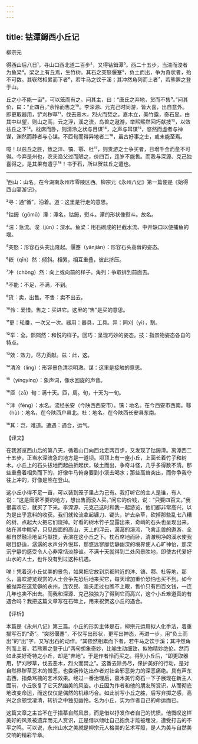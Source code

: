 ```yaml
---
---
---
```

title: 钴潭鉧西小丘记
---




柳宗元

得西山后八日¹，寻山口西北道二百步²，又得钴鉧潭³。西二十五步，当湍而浚者为鱼梁⁴。梁之上有丘焉，生竹树。其石之突怒偃蹇⁵，负土而出，争为奇状者，殆不可数。其嵚然相累而下者⁶，若牛马之饮于溪；其冲然角列而上者⁷，若熊罴之登于山。

丘之小不能一亩⁸，可以笼而有之。问其主，曰：“唐氏之弃地，货而不售⁹。”问其价，曰：“止四百。”余怜而售之¹⁰。李深源、元克己时同游，皆大喜，出自意外。即更取器用，铲刈秽草¹¹，伐去恶木，烈火而焚之。嘉木立，美竹露，奇石显。由其中以望，则山之高，云之浮，溪之流，鸟兽之遨游，举熙熙然回巧献技¹²，以效兹丘之下¹³。枕席而卧，则清泠之状与目谋¹⁴，之声与耳谋¹⁵，悠然而虚者与神谋，渊然而静者与心谋。不匝旬而得异地者二¹⁶，虽古好事之士，或未能至焉。

噫！以兹丘之胜，致之沣、镐、鄠、杜¹⁷，则贵游之士争买者，日增千金而愈不可得。今弃是州也，农夫渔父过而陋之，价四百，连岁不能售。而我与深源、克己独喜得之，是其果有遭乎¹⁸！书于石，所以贺兹丘之遭也。



***



¹西山：山名。在今湖南永州市零陵区西。柳宗元《永州八记》第一篇便是《始得西山宴游记》。

²寻：通“循”，沿着。道：这里是行走的意思。

³钴鉧（gǔmǔ）潭：潭名。钴鉧，熨斗。潭的形状像熨斗。故名。

⁴湍：急流。浚（jùn）：深水。鱼梁：用石砌成的拦截水流、中开缺口以便捕鱼的堰。

⁵突怒：形容石头突出隆起。偃蹇（yǎnjiǎn）：形容石头高耸的姿态。

⁶嵚（qīn）然：倾斜。相累，相互重叠，彼此挤压。

⁷冲（chòng）然：向上或向前的样子。角列：争取排到前面去。

⁸不能：不足，不满，不到。

⁹货：卖，出售。不售：卖不出去。

¹⁰怜：爱惜。售之：买进它。这里的“售”是买的意思。

¹¹更：轮番，一次又一次。器用：器具，工具。异：同刈（yì），割。

¹²举：全。熙熙然：和悦的样子。回巧：呈现巧妙的姿态。技：指景物姿态各自的特点。

¹³效：效力，尽力贡献。兹：此，这。

¹⁴清泠（líng）：形容景色清凉明澈。谋：这里是接触的意思。

¹⁵（yíngyíng）：象声词，像水回旋的声音。

¹⁶匝（zā）旬：满十天。匝，周。旬，十天为一旬。

¹⁷沣（fēng）：水名。流经长安（今陕西西安市）。镐：地名。在今西安市西南。鄠（hù）：地名，在今陕西户县北。杜：地名。在今陕西长安县东南。

¹⁸其：岂，难道。遭遇：遇合，运气。

【译文】

在我游览西山后的第八天，循着山口向西北走两百步，又发现了钴鉧潭。离潭西二十五步，正当水深流急的地方是一道坝。坝顶上有一座小丘，上面长着竹子和树木。小丘上的石头拔地而起曲折起伏，破土而出，争奇斗怪，几乎多得数不清。那些重叠着相负而下的，好像牛马俯身要到小溪去喝水；那些高耸突出，而你争我夺往上冲的，好像是熊在登山。

这小丘小得不足一亩，可以装到笼子里占为己有。我打听它的主人是谁，有人说：“这是唐家不要的地方，想出售而没人买。”问它的价钱，说：“只要四百文。”我很喜欢它，就买了下来。李深源、元克己这时和我一起游览，他们都非常高兴，以为是出乎意料的收获。我们就轮流拿起镰刀、锄头，铲去杂草，砍掉那些乱七八糟的树，点起大火把它们烧掉。好看的树木竹子显露出来，奇峭的石头也呈现出来。站在其中眺望，只见四面的高山，天上的浮云，潺潺的溪流，飞禽走兽的遨游，全都自然融洽地呈巧献技，表演在这小丘之下。枕石席地而卧，清澈明净的溪水使我眼目舒适，潺潺的水声分外悦耳，那悠远寥廓恬静幽深的境界使人心旷神怡，那深沉宁静的感受令人心非常恬淡静谧。不满十天就得到二处风景胜地，即使古代爱好山水的人士，也许没有到过这种机遇。

唉！凭着这小丘优美的景色，如果把它放到京都附近的沣、镐、鄠、杜等地，那么，喜欢游览观赏的人士会争先恐后地来买它，每天增加重价恐怕也买不到。如今被抛弃在这荒僻的永州，连农民、渔夫走过也瞧不上眼，售价只有四百文钱，一连几年也卖不出去。而我和深源、克己独独为了得到它而高兴，这个小丘难道真的有遇合吗？我把这篇文章写在石碑上，用来祝贺这小丘的遇合。

【评析】

本篇是《永州八记》第三篇。小丘的形势主体是石，柳宗元运用拟人化手法，着重描写石的“奇”。“突怒偃蹇”，不仅写出形状，更写出神态，再进一步，用“负土而出”的“出”字，又写出石的动作。“其嵚然相累而下者，若牛马之饮于溪；其冲然角列而上者，若熊罴之登于山”两句想象奇妙，比喻生动细致，拟物精妙绝伦。然而如此美好奇特之小丘，却是“弃地”。于是作者怜而买之。得到小丘后，“即更取器用，铲刈秽草，伐去恶木，烈火而焚之”。这番去除务尽，保护美好的行动，是对自然界秽草恶木的憎恶，也委婉传达出作者对社会邪恶势力的深恶痛绝。具有声东击西，指桑骂槐的艺术效果。经过一番治理后，嘉木美竹奇石一下子展现在新主人面前，小丘恢复了它天然幽美的风姿。小丘因为作者和他的朋友所赏识，从而彻底地改变命运，而这仅仅是偶然的机缘巧合。如此前写小丘之胜，后写弃掷之感，高兴之余顿觉凄清，转折之中独见幽怜。名为小丘，实为作者自己的命运而已。

这篇文章之主旨不在于描摹自然风景，而是借以抒发作者自己的忧愤。他慨叹这样美好的风景被遗弃而无人赏识，正是借以倾吐自己抱负才能被埋没，遭受打击的不平之鸣。可以说，永州山水之美就是柳宗元人格美的艺术写照，是人为美与自然美交响的精彩华章。